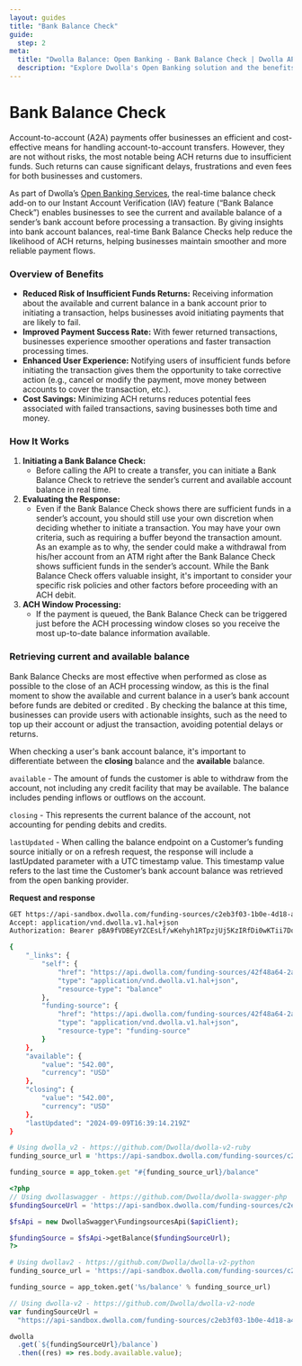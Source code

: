 ```yaml
---
layout: guides
title: "Bank Balance Check"
guide:
  step: 2
meta:
  title: "Dwolla Balance: Open Banking - Bank Balance Check | Dwolla API Documentation"
  description: "Explore Dwolla's Open Banking solution and the benefits of using Bank Balance Check for your ACH payments."
---
```


# Bank Balance Check

Account-to-account (A2A) payments offer businesses an efficient and cost-effective means for handling account-to-account transfers. However, they are not without risks, the most notable being ACH returns due to insufficient funds. Such returns can cause significant delays, frustrations and even fees for both businesses and customers.

As part of Dwolla’s [Open Banking Services](https://developers.dwolla.com/docs/balance/open-banking), the real-time balance check add-on to our Instant Account Verification (IAV) feature (“Bank Balance Check”) enables businesses to see the current and available balance of a sender’s bank account before processing a transaction. By giving insights into bank account balances, real-time Bank Balance Checks help reduce the likelihood of ACH returns, helping businesses maintain smoother and more reliable payment flows.

### **Overview of Benefits**

- **Reduced Risk of Insufficient Funds Returns:** Receiving information about the available and current balance in a bank account prior to initiating a transaction, helps businesses avoid initiating payments that are likely to fail.
- **Improved Payment Success Rate:** With fewer returned transactions, businesses experience smoother operations and faster transaction processing times.
- **Enhanced User Experience:** Notifying users of insufficient funds before initiating the transaction gives them the opportunity to take corrective action (e.g., cancel or modify the payment, move money between accounts to cover the transaction, etc.).
- **Cost Savings:** Minimizing ACH returns reduces potential fees associated with failed transactions, saving businesses both time and money.

### **How It Works**

1. **Initiating a Bank Balance Check:**
   - Before calling the API to create a transfer, you can initiate a Bank Balance Check to retrieve the sender’s current and available account balance in real time.
2. **Evaluating the Response:**
   - Even if the Bank Balance Check shows there are sufficient funds in a sender’s account, you should still use your own discretion when deciding whether to initiate a transaction. You may have your own criteria, such as requiring a buffer beyond the transaction amount. As an example as to why, the sender could make a withdrawal from his/her account from an ATM right after the Bank Balance Check shows sufficient funds in the sender’s account. While the Bank Balance Check offers valuable insight, it's important to consider your specific risk policies and other factors before proceeding with an ACH debit.
3. **ACH Window Processing:**
   - If the payment is queued, the Bank Balance Check can be triggered just before the ACH processing window closes so you receive the most up-to-date balance information available.

### **Retrieving current and available balance**

Bank Balance Checks are most effective when performed as close as possible to the close of an ACH processing window, as this is the final moment to show the available and current balance in a user’s bank account before funds are debited or credited . By checking the balance at this time, businesses can provide users with actionable insights, such as the need to top up their account or adjust the transaction, avoiding potential delays or returns.

When checking a user's bank account balance, it's important to differentiate between the **closing** balance and the **available** balance.

`available` \- The amount of funds the customer is able to withdraw from the account, not including any credit facility that may be available. The balance includes pending inflows or outflows on the account.

`closing` \- This represents the current balance of the account, not accounting for pending debits and credits.

`lastUpdated` \- When calling the balance endpoint on a Customer’s funding source initially or on a refresh request, the response will include a lastUpdated parameter with a UTC timestamp value. This timestamp value refers to the last time the Customer’s bank account balance was retrieved from the open banking provider.

**Request and response**

```bash
GET https://api-sandbox.dwolla.com/funding-sources/c2eb3f03-1b0e-4d18-a4a2-e552cc111418/balance
Accept: application/vnd.dwolla.v1.hal+json
Authorization: Bearer pBA9fVDBEyYZCEsLf/wKehyh1RTpzjUj5KzIRfDi0wKTii7DqY

{
    "_links": {
        "self": {
            "href": "https://api.dwolla.com/funding-sources/42f48a64-2a9b-40df-9777-603ed2fe2764/balance",
            "type": "application/vnd.dwolla.v1.hal+json",
            "resource-type": "balance"
        },
        "funding-source": {
            "href": "https://api.dwolla.com/funding-sources/42f48a64-2a9b-40df-9777-603ed2fe2764",
            "type": "application/vnd.dwolla.v1.hal+json",
            "resource-type": "funding-source"
        }
    },
    "available": {
        "value": "542.00",
        "currency": "USD"
    },
    "closing": {
        "value": "542.00",
        "currency": "USD"
    },
    "lastUpdated": "2024-09-09T16:39:14.219Z"
}
```

```ruby
# Using dwolla_v2 - https://github.com/Dwolla/dwolla-v2-ruby
funding_source_url = 'https://api-sandbox.dwolla.com/funding-sources/c2eb3f03-1b0e-4d18-a4a2-e552cc111418'

funding_source = app_token.get "#{funding_source_url}/balance"
```

```php
<?php
// Using dwollaswagger - https://github.com/Dwolla/dwolla-swagger-php
$fundingSourceUrl = 'https://api-sandbox.dwolla.com/funding-sources/c2eb3f03-1b0e-4d18-a4a2-e552cc111418';

$fsApi = new DwollaSwagger\FundingsourcesApi($apiClient);

$fundingSource = $fsApi->getBalance($fundingSourceUrl);
?>
```

```python
# Using dwollav2 - https://github.com/Dwolla/dwolla-v2-python
funding_source_url = 'https://api-sandbox.dwolla.com/funding-sources/c2eb3f03-1b0e-4d18-a4a2-e552cc111418'

funding_source = app_token.get('%s/balance' % funding_source_url)
```

```javascript
// Using dwolla-v2 - https://github.com/Dwolla/dwolla-v2-node
var fundingSourceUrl =
  "https://api-sandbox.dwolla.com/funding-sources/c2eb3f03-1b0e-4d18-a4a2-e552cc111418";

dwolla
  .get(`${fundingSourceUrl}/balance`)
  .then((res) => res.body.available.value);
```
